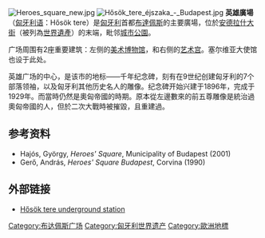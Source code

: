 [[File:Heroes_square_new.jpg|right]]
[[File:Hősök_tere_éjszaka_-_Budapest.jpg|thumb]]
'''英雄廣場'''（[[匈牙利语|匈牙利语]]：Hősök tere）是[[匈牙利|匈牙利]]首都[[布達佩斯|布達佩斯]]的主要廣場，位於[[安德拉什大街|安德拉什大街]]（被列為[[世界遺產|世界遺產]]）的末端，毗邻[[城市公園(布達佩斯)|城市公園]]。

广场周围有2座重要建筑：左侧的[[美术博物馆_(布达佩斯)|美术博物馆]]，和右侧的[[布達佩斯藝術廳|艺术宫]]。塞尔维亚大使馆也设于此处。

英雄广场的中心，是该市的地标——千年纪念碑，刻有在9世纪创建匈牙利的7个部落领袖，以及匈牙利其他历史名人的雕像。纪念碑开始兴建于1896年，完成于1929年。而當時仍然是奧匈帝國的時期。原本從左邊數來的前五尊雕像是統治過奧匈帝國的人，但於二次大戰時被摧毀，且重建過。

== 参考资料 ==
* Hajós, György, ''Heroes' Square'', Municipality of Budapest (2001)
* Gerő, András, ''Heroes' Square Budapest'', Corvina (1990)

== 外部链接 ==
{{commonscat|Heroes' Square (Budapest)}}
* [https://web.archive.org/web/20070927222418/http://metros.hu/allomas/1/09hosok.html Hősök tere underground station]

{{coord|47|30|55|N|19|04|41|E|region:HU_type:landmark|display=title}}

[[Category:布达佩斯广场|Category:布达佩斯广场]]
[[Category:匈牙利世界遗产|Category:匈牙利世界遗产]]
[[Category:歐洲地標|Category:歐洲地標]]